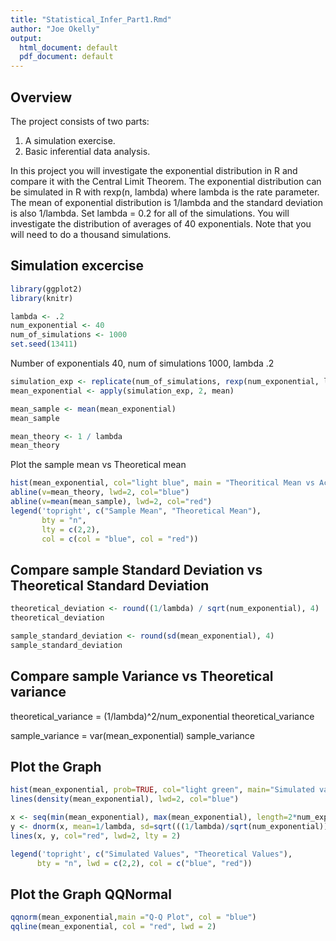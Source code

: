 ```yaml
---
title: "Statistical_Infer_Part1.Rmd"
author: "Joe Okelly"
output:
  html_document: default
  pdf_document: default
---
```


## Overview 

The project consists of two parts:

1. A simulation exercise.
2. Basic inferential data analysis.

In this project you will investigate the exponential distribution in R and compare it with the Central Limit Theorem. The exponential distribution can be simulated in R with rexp(n, lambda) where lambda is the rate parameter. The mean of exponential distribution is 1/lambda and the standard deviation is also 1/lambda. Set lambda = 0.2 for all of the simulations. You will investigate the distribution of averages of 40 exponentials. Note that you will need to do a thousand simulations.


## Simulation excercise

```r
library(ggplot2)
library(knitr)
```

```r
lambda <- .2
num_exponential <- 40
num_of_simulations <- 1000
set.seed(13411)
```


Number of exponentials 40, num of simulations 1000, lambda .2

```r
simulation_exp <- replicate(num_of_simulations, rexp(num_exponential, lambda))
mean_exponential <- apply(simulation_exp, 2, mean)

mean_sample <- mean(mean_exponential)
mean_sample

mean_theory <- 1 / lambda
mean_theory
```

Plot the sample mean vs Theoretical mean

```r
hist(mean_exponential, col="light blue", main = "Theoritical Mean vs Actual Mean", breaks=30, xlab = "Simulation means")
abline(v=mean_theory, lwd=2, col="blue")
abline(v=mean(mean_sample), lwd=2, col="red")
legend('topright', c("Sample Mean", "Theoretical Mean"), 
       bty = "n",       
       lty = c(2,2), 
       col = c(col = "blue", col = "red"))
```

## Compare sample Standard Deviation vs Theoretical Standard Deviation
```r
theoretical_deviation <- round((1/lambda) / sqrt(num_exponential), 4)
theoretical_deviation

sample_standard_deviation <- round(sd(mean_exponential), 4)
sample_standard_deviation
```

## Compare sample Variance vs Theoretical variance

theoretical_variance = (1/lambda)^2/num_exponential
theoretical_variance

sample_variance = var(mean_exponential)
sample_variance
 

## Plot the Graph 
```r
hist(mean_exponential, prob=TRUE, col="light green", main="Simulated values vs Theoretical values", breaks=30, xlim=c(2,9), xlab = "Simulation Means")
lines(density(mean_exponential), lwd=2, col="blue")

x <- seq(min(mean_exponential), max(mean_exponential), length=2*num_exponential)
y <- dnorm(x, mean=1/lambda, sd=sqrt(((1/lambda)/sqrt(num_exponential))^2))
lines(x, y, col="red", lwd=2, lty = 2)

legend('topright', c("Simulated Values", "Theoretical Values"), 
      bty = "n", lwd = c(2,2), col = c("blue", "red"))
```

## Plot the Graph QQNormal

```r
qqnorm(mean_exponential,main ="Q-Q Plot", col = "blue")
qqline(mean_exponential, col = "red", lwd = 2)
```
